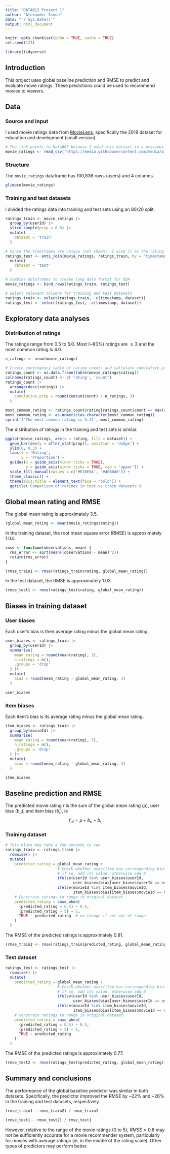 ```yaml
---
title: "DATA612 Project 1"
author: "Alexander Simon"
date: "`r Sys.Date()`"
output: html_document
---
```


```r
knitr::opts_chunk$set(echo = TRUE, cache = TRUE)
set.seed(123)

library(tidyverse)
```

## Introduction

This project uses global baseline prediction and RMSE to predict and evaluate movie ratings. These predictions could be used to recommend movies to viewers.

## Data

### Source and input

I used movie ratings data from [MovieLens](https://grouplens.org/datasets/movielens/), specifically the 2018 dataset for education and development (small version).

```r
# The link points to Data607 because I used this dataset in a previous course
movie_ratings <- read_csv('https://media.githubusercontent.com/media/alexandersimon1/Data607/main/Project_Final/ratings.csv', show_col_types = FALSE)
```

### Structure

The `movie_ratings` dataframe has 100,836 rows (users) and 4 columns.

```r
glimpse(movie_ratings)
```

### Training and test datasets

I divided the ratings data into training and test sets using an 80/20 split.

```r
ratings_train <- movie_ratings |>
  group_by(userId) |>
  slice_sample(prop = 0.8) |>
  mutate(
    dataset = 'train'
  )

# Since the timestamps are unique (not shown), I used it as the rating identifier 
ratings_test <- anti_join(movie_ratings, ratings_train, by = 'timestamp') |>
  mutate(
    dataset = 'test'
  )

# Combine dataframes to create long data format for EDA
movie_ratings <- bind_rows(ratings_train, ratings_test)

# Select relevant columns for training and test datasets
ratings_train <- select(ratings_train, -c(timestamp, dataset))
ratings_test <- select(ratings_test, -c(timestamp, dataset))
```

## Exploratory data analyses

### Distribution of ratings

The ratings range from 0.5 to 5.0. Most (\~80%) ratings are $\ge3$ and the most common rating is 4.0.

```r
n_ratings <- nrow(movie_ratings)

# Create contingency table of rating counts and calculate cumulative proportions
ratings_count <- as.data.frame(table(movie_ratings$rating))
colnames(ratings_count) <- c('rating', 'count')
ratings_count |>
  arrange(desc(rating)) |>
  mutate(
    cumulative_prop = round(cumsum(count) / n_ratings, 3)
  )
```

```r
most_common_rating <- ratings_count$rating[ratings_count$count == max(ratings_count$count)]
most_common_rating <- as.numeric(as.character(most_common_rating))
sprintf('The most common rating is %.1f', most_common_rating)
```

The distribution of ratings in the training and test sets is similar.

```r
ggplot(movie_ratings, aes(x = rating, fill = dataset)) + 
  geom_bar(aes(y = after_stat(prop)), position = 'dodge') +
  ylim(0, 0.3) +
  labs(x = 'Rating',
       y = 'Proportion') +
  guides(x = guide_axis(minor.ticks = TRUE),
         y = guide_axis(minor.ticks = TRUE, cap = 'upper')) +
  scale_fill_manual(values = c('#E1BE6A', '#40B0A6')) +
  theme_classic() +
  theme(axis.title = element_text(face = "bold")) + 
  ggtitle('Comparison of ratings in test vs train datasets')
```

## Global mean rating and RMSE

The global mean rating is approximately 3.5.

```r
(global_mean_rating <- mean(movie_ratings$rating))
```

In the training dataset, the root mean square error (RMSE) is approximately 1.04.

```r
rmse <- function(observations, mean) {
  rms_error <- sqrt(mean((observations - mean)^2))
  return(rms_error)
}

(rmse_train1 <- rmse(ratings_train$rating, global_mean_rating))
```

In the test dataset, the RMSE is approximately 1.03.

```r
(rmse_test1 <- rmse(ratings_test$rating, global_mean_rating))
```

## Biases in training dataset

### User biases

Each user's bias is their average rating minus the global mean rating.

```r
user_biases <- ratings_train |>
  group_by(userId) |>
  summarise(
    mean_rating = round(mean(rating), 3),
    n_ratings = n(),
    .groups = 'drop'
  ) |>
  mutate(
    bias = round(mean_rating - global_mean_rating, 3)
  )

user_biases
```

### Item biases

Each item's bias is its average rating minus the global mean rating.

```r
item_biases <- ratings_train |>
  group_by(movieId) |>
  summarise(
    mean_rating = round(mean(rating), 3),
    n_ratings = n(),
    .groups = 'drop'
  ) |>
  mutate(
    bias = round(mean_rating - global_mean_rating, 3)
  )

item_biases
```

## Baseline prediction and RMSE

The predicted movie rating $r$ is the sum of the global mean rating ($\mu$), user bias ($b_u$), and item bias ($b_i$), ie $$\hat{r}_{ui} = \mu + b_u + b_i$$

### Training dataset

```r
# This block may take a few seconds to run
ratings_train <- ratings_train |>
  rowwise() |>
  mutate(
    predicted_rating = global_mean_rating +
                       # Check whether user/item has corresponding bias; 
                       # if so, add its value, otherwise add 0
                       ifelse(userId %in% user_biases$userId, 
                              user_biases$bias[user_biases$userId == userId], 0) +
                       ifelse(movieId %in% item_biases$movieId,
                              item_biases$bias[item_biases$movieId == movieId], 0),
    # Constrain ratings to range in original dataset
    predicted_rating = case_when(
      (predicted_rating < 0.5) ~ 0.5,
      (predicted_rating > 5) ~ 5,
      TRUE ~ predicted_rating  # no change if not out of range
    )
  )
```

The RMSE of the predicted ratings is approximately 0.81.

```r
(rmse_train2 <- rmse(ratings_train$predicted_rating, global_mean_rating))
```

### Test dataset

```r
ratings_test <- ratings_test |>
  rowwise() |>
  mutate(
    predicted_rating = global_mean_rating +
                       # Check whether user/item has corresponding bias; 
                       # if so, add its value, otherwise add 0
                       ifelse(userId %in% user_biases$userId,
                              user_biases$bias[user_biases$userId == userId], 0) +
                       ifelse(movieId %in% item_biases$movieId,
                              item_biases$bias[item_biases$movieId == movieId], 0),
    # constrain ratings to range in original dataset
    predicted_rating = case_when(
      (predicted_rating < 0.5) ~ 0.5,
      (predicted_rating > 5) ~ 5,
      TRUE ~ predicted_rating
    )
  )
```

The RMSE of the predicted ratings is approximately 0.77.

```r
(rmse_test2 <- rmse(ratings_test$predicted_rating, global_mean_rating))
```

## Summary and conclusions

The performance of the global baseline predictor was similar in both datasets. Specifically, the predictor improved the RMSE by \~22% and \~26% in the training and test datasets, respectively.

```r
(rmse_train1 - rmse_train2) / rmse_train1
```

```r
(rmse_test1 - rmse_test2) / rmse_test1
```

However, relative to the range of the movie ratings (0 to 5), $RMSE \approx 0.8$ may not be sufficiently accurate for a movie recommender system, particularly for movies with average ratings (ie, in the middle of the rating scale). Other types of predictors may perform better.
